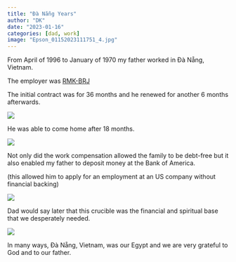 ```yaml
---
title: "Đà Nẵng Years"
author: "DK"
date: "2023-01-16"
categories: [dad, work]
image: "Epson_01152023111751_4.jpg"
---
```

  
  From April of 1996 to January of 1970 my father worked in Đà Nẵng, Vietnam.

The employer was [RMK-BRJ](https://en.wikipedia.org/wiki/RMK-BRJ)

The initial contract was for 36 months and he renewed for another 6 months afterwards.

![](Epson_01152023103739_4.jpg)


He was able to come home after 18 months.

![](Epson_01152023092338_3.jpg)

Not only did the work compensation allowed the family to be debt-free but it also enabled my father to deposit money at the Bank of America.

(this allowed him to apply for an employment at an US company without financial backing)

![](Epson_01152023103739_2.jpg)

Dad would say later that this crucible was the financial and spiritual base that we desperately needed.

![](Epson_01152023091240_3.jpg)

In many ways, Đà Nẵng, Vietnam, was our Egypt and we are very grateful to God and to our father.
